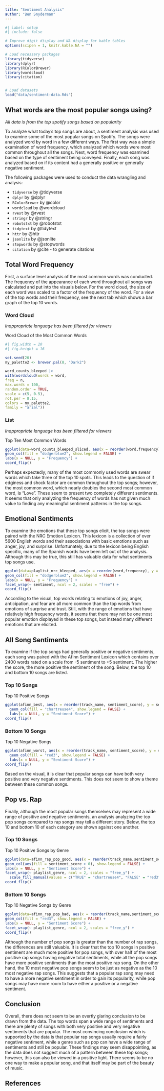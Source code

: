 ```yaml
---
title: "Sentiment Analysis"
author: "Ben Snyderman"
---
```


```r
#| label: setup
#| include: false

# Improve digit display and NA display for kable tables
options(scipen = 1, knitr.kable.NA = "")

# Load necessary packages
library(tidyverse)
library(dplyr)
library(RColorBrewer)
library(wordcloud)
library(citation)


# Load datasets
load("data/sentiment-data.Rds")
```

## What words are the most popular songs using?

*All data is from the top spotify songs based on popularity*

To analyze what today’s top songs are about, a sentiment analysis was used to examine some of the most popular songs on Spotify. The songs were analyzed word by word in a few different ways. The first way was a simple examination of word frequency, which analyzed which words were most common throughout all the songs. Next, word frequency was examined based on the type of sentiment being conveyed. Finally, each song was analyzed based on if its content had a generally positive or generally negative sentiment.

The following packages were used to conduct the data wrangling and analysis:

- `tidyverse` by @tidyverse
- `dplyr` by @dplyr
- `RColorBrewer` by @color
- `wordcloud` by @wordcloud
- `rvest` by @rvest
- `stringr` by @stringr
- `robotstxt` by @robotstxt
- `tidytext` by @tidytext
- `httr` by @httr
- `jsonlite` by @jsonlite
- `stopwords` by @stopwords
- `citation` by @cite - to generate citations




## Total Word Frequency

First, a surface level analysis of the most common words was conducted. The frequency of the appearance of each word throughout all songs was calculated and put into the visuals below. For the word cloud, the size of each word was scaled to a factor of the frequency of the word. For a view of the top words and their frequency, see the next tab which shows a bar graph of the top 10 words.



::: {.panel-tabset}

### Word Cloud

*Inappropriate language has been filtered for viewers*

Word Cloud of the Most Common Words

```r

#| fig.width = 20
#| fig.height = 16

set.seed(26)
my_palette2 <- brewer.pal(8, "Dark2")

word_counts_bleeped |>
with(wordcloud(words = word,
freq = n,
max.words = 100,
random.order = TRUE,
scale = c(5, 0.5),
rot.per = 0.15,
colors = my_palette2,
family = "arial"))


```



### List

*Inappropriate language has been filtered for viewers*

Top Ten Most Common Words

```r

ggplot(data=word_counts_bleeped_sliced, aes(x = reorder(word,frequency), y = frequency)) +
geom_col(fill = "dodgerblue2", show.legend = FALSE) +
labs(x = NULL, y = "Frequency") +
coord_flip()


```


:::

Perhaps expectedly, many of the most commonly used words are swear words which take three of the top 10 spots. This leads to the question of if edginess and shock factor are common throughout the top songs; however, the most common word, which nearly doubles the second most common word, is “Love”. These seem to present two completely different sentiments. It seems that only analyzing the frequency of words has not given much value to finding any meaningful sentiment patterns in the top songs.



## Emotional Sentiments

To examine the emotions that these top songs elicit, the top songs were paired with the NRC Emotion Lexicon. This lexicon is a collection of over 5600 English words and their associations with basic emotions such as anger, joy, and surprise. Unfortunately, due to the lexicon being English specific, many of the Spanish words have been left out of the analysis. Although this may be true, this still has valuable data for what sentiments top songs use.


```r

ggplot(data=playlist_nrc_bleeped, aes(x = reorder(word,frequency), y = frequency)) +
geom_col(fill = "dodgerblue2", show.legend = FALSE) +
labs(x = NULL, y = "Frequency") +
facet_wrap(~ sentiment, ncol = 2, scales = "free") +
coord_flip()


```


According to the visual, top words relating to emotions of joy, anger, anticipation, and fear are all more common than the top words from emotions of surprise and trust. Still, with the range of emotions that have relatively high frequency words, it seems that there may not be one most popular emotion displayed in these top songs, but instead many different emotions that are elicited.



## All Song Sentiments

To examine if the top songs had generally positive or negative sentiments, each song was paired with the Afinn Sentiment Lexicon which contains over 2400 words rated on a scale from -5 sentiment to +5 sentiment. The higher the score, the more positive the sentiment of the song. Below, the top 10 and bottom 10 songs are listed.

::: {.panel-tabset}


### Top 10 Songs

Top 10 Positive Songs

```r


ggplot(afinn_best, aes(x = reorder(track_name, sentiment_score), y = sentiment_score)) +
  geom_col(fill = "chartreuse4", show.legend = FALSE) +
  labs(x = NULL, y = "Sentiment Score") +
coord_flip()
```


### Bottom 10 Songs

Top 10 Negative Songs

```r
ggplot(afinn_worst, aes(x = reorder(track_name, sentiment_score), y = sentiment_score)) +
  geom_col(fill = "red3", show.legend = FALSE) +
  labs(x = NULL, y = "Sentiment Score") +
coord_flip()
```


:::

Based on the visual, it is clear that popular songs can have both very positive and very negative sentiments. This does not seem to show a theme between these common songs.



## Pop vs. Rap

Finally, although the most popular songs themselves may represent a wide range of positive and negative sentiments, an analysis analyzing the top pop songs compared to rap songs may tell a different story. Below, the top 10 and bottom 10 of each category are shown against one another.

::: {.panel-tabset}

### Top 10 Songs

Top 10 Positive Songs by Genre

```r

ggplot(data=afinn_rap_pop_good, aes(x = reorder(track_name,sentiment_score), y = sentiment_score)) +
geom_col(aes(fill = sentiment_score > 0), show.legend = FALSE) +
labs(x = NULL, y = "Sentiment Score") +
facet_wrap(~ playlist_genre, ncol = 2, scales = "free_y") +
  scale_fill_manual(values = c("TRUE" = "chartreuse4", "FALSE" = "red3")) +
coord_flip()
```


### Bottom 10 Songs


Top 10 Negative Songs by Genre

```r

ggplot(data=afinn_rap_pop_bad, aes(x = reorder(track_name,sentiment_score), y = sentiment_score)) +
geom_col(fill = "red3", show.legend = FALSE) +
labs(x = NULL, y = "Sentiment Score") +
facet_wrap(~ playlist_genre, ncol = 2, scales = "free_y") +
coord_flip()
```


:::

Although the number of pop songs is greater than the number of rap songs, the differences are still valuable. It is clear that the top 10 songs in positive sentiment are much more positive for pop songs, with over half of the most positive rap songs having negative total sentiments, while all the pop songs have more positive sentiments than the most positive rap song. On the other hand, the 10 most negative pop songs seem to be just as negative as the 10 most negative rap songs. This suggests that a popular rap song may need to have a more negative sentiment in order to gain its popularity, while pop songs may have more room to have either a positive or a negative sentiment.

## Conclusion

Overall, there does not seem to be an overtly glaring conclusion to be drawn from the data. The top words span a wide range of sentiments and there are plenty of songs with both very positive and very negative sentiments that are popular. The most convincing conclusion which is supported by the data is that popular rap songs usually require a fairly negative sentiment, while a genre such as pop can have a wide range of sentiments and still be popular. These findings may seem disappointing, as the data does not suggest much of a pattern between these top songs; however, this can also be viewed in a positive light. There seems to be no one way to make a popular song, and that itself may be part of the beauty of music.


## References
